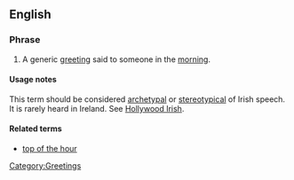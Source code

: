 ==English==

===Phrase===
{{head|en|noun|head=[[top]] of the [[morning]]|}}

# {{Ireland|idiomatic}} {{American|archaic}} A generic [[greeting]] said to someone in the [[morning]].

====Usage notes====
This term should be considered [[archetypal]] or [[stereotypical]] of Irish speech.  It is rarely heard in Ireland. See [[Hollywood Irish]].

====Related terms====
* [[top of the hour]]

[[Category:Greetings]]